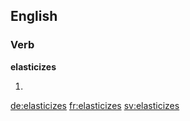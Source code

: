 ==English==

===Verb===
'''elasticizes'''

# {{en-third-person singular of|elasticize}}

[[de:elasticizes]]
[[fr:elasticizes]]
[[sv:elasticizes]]